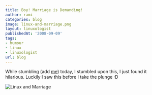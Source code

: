 ```yaml
---
title: Boy! Marriage is Demanding!
author: rami
categories: blog
image: linux-and-marriage.png
layout: linuxologist
publishedAt: '2008-09-09'
tags:
- humour
- linux
- linuxologist
url: blog
---
```


While stumbling (add [me](http://juventini.stumbleupon.com)) today, I stumbled upon this, I just found it hilarious. Luckily I saw this before I take the plunge :D

![Linux and Marriage](/assets/images/content/blog/linux-and-marriage.png)

